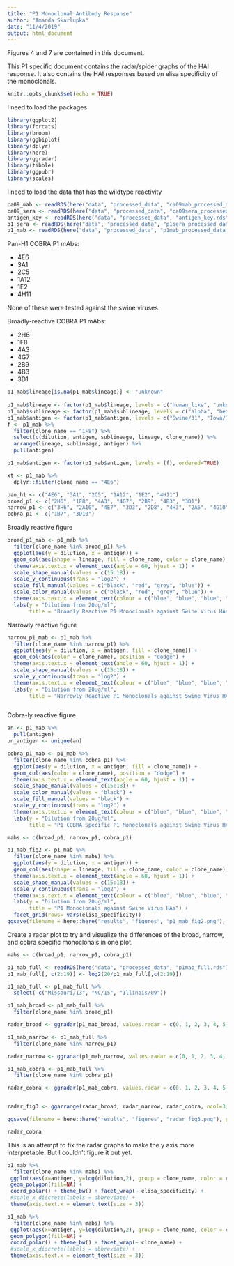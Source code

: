 ```yaml
---
title: "P1 Monoclonal Antibody Response"
author: "Amanda Skarlupka"
date: "11/4/2019"
output: html_document
---
```



Figures 4 and 7 are contained in this document. 

This P1 specific document contains the radar/spider graphs of the HAI response. It also contains the HAI responses based on elisa specificity of the monoclonals.

```r
knitr::opts_chunk$set(echo = TRUE)
```


I need to load the packages

```r
library(ggplot2)
library(forcats)
library(broom)
library(ggbiplot)
library(dplyr)
library(here)
library(ggradar)
library(tibble)
library(ggpubr)
library(scales)
```

I need to load the data that has the wildtype reactivity

```r
ca09_mab <- readRDS(here("data", "processed_data", "ca09mab_processed_data.rds"))
ca09_sera <- readRDS(here("data", "processed_data", "ca09sera_processed_data.rds"))
antigen_key <- readRDS(here("data", "processed_data", "antigen_key.rds"))
p1_sera <- readRDS(here("data", "processed_data", "p1sera_processed_data.rds"))
p1_mab <- readRDS(here("data", "processed_data", "p1mab_processed_data.rds"))
```
Pan-H1 COBRA P1 mAbs:

* 4E6
* 3A1
* 2C5
* 1A12
* 1E2
* 4H11

None of these were tested against the swine viruses.

Broadly-reactive COBRA P1 mAbs:

* 2H6
* 1F8
* 4A3
* 4G7
* 2B9
* 4B3
* 3D1



```r
p1_mab$lineage[is.na(p1_mab$lineage)] <- "unknown"
  
p1_mab$lineage <- factor(p1_mab$lineage, levels = c("human_like", "unknown", "classical", "eurasian"))
p1_mab$sublineage <- factor(p1_mab$sublineage, levels = c("alpha", "beta", "gamma", "gamma_2", "npdm", "delta_1", "delta_2"))
p1_mab$antigen <- factor(p1_mab$antigen, levels = c("Swine/31", "Iowa/73", "WI/97", "Indiana/00", "NC/01", "Spain/2003", "Zhejiang/07", "Colorado/09", "Illinois/09", "Minnesota/09", "NC/09", "NC/34543/09", "NC/5043-1/09", "Utah/09", "Missouri/13", "Nebraska/13", "MN/15", "NC/15"), ordered = TRUE)
f <- p1_mab %>%
  filter(clone_name == "1F8") %>%
  select(c(dilution, antigen, sublineage, lineage, clone_name)) %>%
  arrange(lineage, sublineage, antigen) %>%
  pull(antigen)

p1_mab$antigen <- factor(p1_mab$antigen, levels = (f), ordered=TRUE)

xt <- p1_mab %>%
  dplyr::filter(clone_name == "4E6")

pan_h1 <- c("4E6", "3A1", "2C5", "1A12", "1E2", "4H11")
broad_p1 <- c("2H6", "1F8", "4A3", "4G7", "2B9", "4B3", "3D1")
narrow_p1 <- c("3H6", "2A10", "4E7", "3D3", "2D8", "4H3", "2A5", "4G10", "4C5", "4A8", "4B5", "3E2", "3D7")
cobra_p1 <- c("1B7", "3D10")
```


Broadly reactive figure
```r

broad_p1_mab <- p1_mab %>%
  filter(clone_name %in% broad_p1) %>%
  ggplot(aes(y = dilution, x = antigen)) +
  geom_col(aes(shape = lineage, fill = clone_name, color = clone_name), position = "dodge") +
  theme(axis.text.x = element_text(angle = 60, hjust = 1)) +
  scale_shape_manual(values = c(15:18)) +
  scale_y_continuous(trans = "log2") +
  scale_fill_manual(values = c("black", "red", "grey", "blue")) +
  scale_color_manual(values = c("black", "red", "grey", "blue")) +
  theme(axis.text.x = element_text(colour = c("blue", "blue", "blue", "blue", "grey", "red", "red", "red", "red", "red", "red", "red", "red", "red", "red", "red", "black", "black", "blue", "blue"))) +
  labs(y = "Dilution from 20ug/ml",
       title = "Broadly Reactive P1 Monoclonals against Swine Virus HAs")


```

Narrowly reactive figure

```r

narrow_p1_mab <- p1_mab %>%
  filter(clone_name %in% narrow_p1) %>%
  ggplot(aes(y = dilution, x = antigen, fill = clone_name)) +
  geom_col(aes(color = clone_name), position = "dodge") +
  theme(axis.text.x = element_text(angle = 60, hjust = 1)) +
  scale_shape_manual(values = c(15:18)) +
  scale_y_continuous(trans = "log2") +
  theme(axis.text.x = element_text(colour = c("blue", "blue", "blue", "blue", "grey", "red", "red", "red", "red", "red", "red", "red", "red", "red", "red", "red", "black", "black", "blue", "blue"))) +
  labs(y = "Dilution from 20ug/ml",
       title = "Narrowly Reactive P1 Monoclonals against Swine Virus HAs")



```

Cobra-ly reactive figure

```r
an <- p1_mab %>%
  pull(antigen)
un_antigen <- unique(an)

cobra_p1_mab <- p1_mab %>%
  filter(clone_name %in% cobra_p1) %>%
  ggplot(aes(y = dilution, x = antigen, fill = clone_name)) +
  geom_col(aes(color = clone_name), position = "dodge") +
  theme(axis.text.x = element_text(angle = 60, hjust = 1)) +
  scale_shape_manual(values = c(15:18)) +
  scale_color_manual(values = "black") +
  scale_fill_manual(values = "black") +
  scale_y_continuous(trans = "log2") +
  theme(axis.text.x = element_text(colour = c("blue", "blue", "blue", "blue", "grey", "red", "red", "red", "red", "red", "red", "red", "red", "red", "red", "red", "black", "black", "blue", "blue"))) +
  labs(y = "Dilution from 20ug/ml",
       title = "P1 COBRA Specific P1 Monoclonals against Swine Virus HAs")

```



```r
mabs <- c(broad_p1, narrow_p1, cobra_p1)

p1_mab_fig2 <- p1_mab %>%
  filter(clone_name %in% mabs) %>%
  ggplot(aes(y = dilution, x = antigen)) +
  geom_col(aes(shape = lineage, fill = clone_name, color = clone_name), position = "dodge") +
  theme(axis.text.x = element_text(angle = 60, hjust = 1)) +
  scale_shape_manual(values = c(15:18)) +
  scale_y_continuous(trans = "log2") +
  theme(axis.text.x = element_text(colour = c("blue", "blue", "blue", "blue", "grey", "red", "red", "red", "red", "red", "red", "red", "red", "red", "red", "red", "black", "black", "blue", "blue"))) +
  labs(y = "Dilution from 20ug/ml",
       title = "P1 Monoclonals against Swine Virus HAs") +
  facet_grid(rows= vars(elisa_specificity))
ggsave(filename = here::here("results", "figures", "p1_mab_fig2.png"), plot = p1_mab_fig2)
```


Create a radar plot to try and visualize the differences of the broad, narrow, and cobra specific monoclonals in one plot. 
```r
mabs <- c(broad_p1, narrow_p1, cobra_p1)

p1_mab_full <- readRDS(here("data", "processed_data", "p1mab_full.rds"))
p1_mab_full[, c(2:19)] <- log2(20/p1_mab_full[,c(2:19)])

p1_mab_full <- p1_mab_full %>%
  select(-c("Missouri/13", "NC/15", "Illinois/09"))

p1_mab_broad <- p1_mab_full %>%
  filter(clone_name %in% broad_p1)

radar_broad <- ggradar(p1_mab_broad, values.radar = c(0, 1, 2, 3, 4, 5, 6, 7, 8, 9, 10), grid.max = 10, group.point.size = 1, group.line.width = 0.5, legend.title = "Broad reactivity")

p1_mab_narrow <- p1_mab_full %>%
  filter(clone_name %in% narrow_p1)

radar_narrow <- ggradar(p1_mab_narrow, values.radar = c(0, 1, 2, 3, 4, 5, 6, 7, 8, 9, 10), grid.max = 10, group.point.size = 1, group.line.width = 0.5, legend.title = "Narrow reactivity")

p1_mab_cobra <- p1_mab_full %>%
  filter(clone_name %in% cobra_p1)

radar_cobra <- ggradar(p1_mab_cobra, values.radar = c(0, 1, 2, 3, 4, 5, 6, 7, 8, 9, 10), grid.max = 10, group.point.size = 1, group.line.width = 0.5, legend.title = "Cobra reactivity", plot.legend = TRUE)


radar_fig3 <- ggarrange(radar_broad, radar_narrow, radar_cobra, ncol=3, nrow = 1)

ggsave(filename = here::here("results", "figures", "radar_fig3.png"), plot = radar_fig3, width = 8, height = 4, dpi = 600, scale = 4)

radar_cobra

```
This is an attempt to fix the radar graphs to make the y axis more interpretable. But I couldn't figure it out yet. 
```r
p1_mab %>%
  filter(clone_name %in% mabs) %>%
 ggplot(aes(x=antigen, y=log(dilution,2), group = clone_name, color = clone_name)) + 
 geom_polygon(fill=NA) + 
 coord_polar() + theme_bw() + facet_wrap(~ elisa_specificity) +
 #scale_x_discrete(labels = abbreviate) + 
 theme(axis.text.x = element_text(size = 3))

p1_mab %>%
  filter(clone_name %in% mabs) %>%
 ggplot(aes(x=antigen, y=log(dilution,2), group = clone_name, color = clone_name)) + 
 geom_polygon(fill=NA) + 
 coord_polar() + theme_bw() + facet_wrap(~ clone_name) +
 #scale_x_discrete(labels = abbreviate) + 
 theme(axis.text.x = element_text(size = 3))
```


